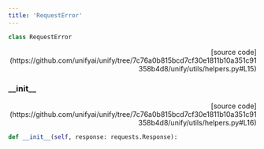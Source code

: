 ```yaml
---
title: 'RequestError'
---
```


```python
class RequestError
```

<p align="right">[source code](https://github.com/unifyai/unify/tree/7c76a0b815bcd7cf30e1811b10a351c91358b4d8/unify/utils/helpers.py#L15)</p>



### \_\_init\_\_

<p align="right">[source code](https://github.com/unifyai/unify/tree/7c76a0b815bcd7cf30e1811b10a351c91358b4d8/unify/utils/helpers.py#L16)</p>

```python
def __init__(self, response: requests.Response):
```

